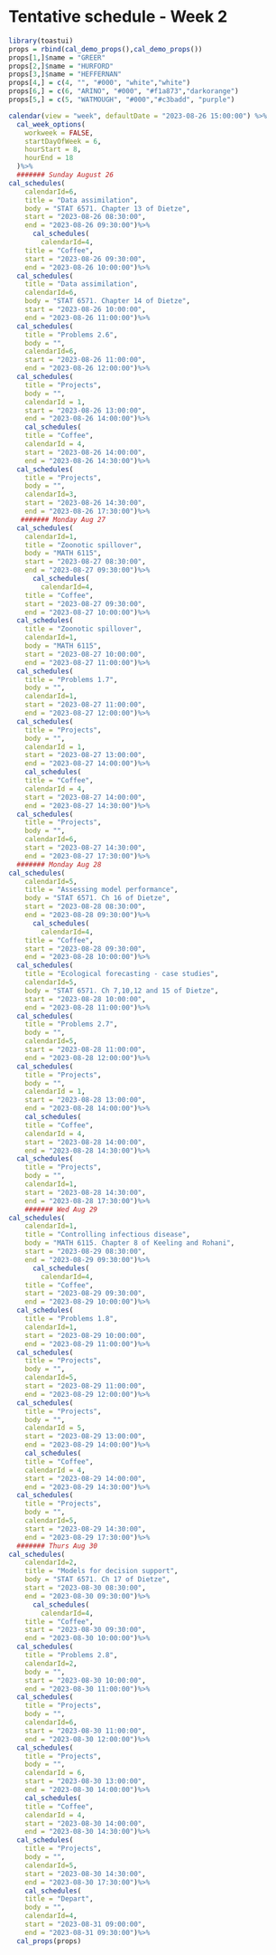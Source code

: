 # Tentative schedule - Week 2 {-}

```r
library(toastui)
props = rbind(cal_demo_props(),cal_demo_props())
props[1,]$name = "GREER"
props[2,]$name = "HURFORD"
props[3,]$name = "HEFFERNAN"
props[4,] = c(4, "", "#000", "white","white")
props[6,] = c(6, "ARINO", "#000", "#f1a873","darkorange")
props[5,] = c(5, "WATMOUGH", "#000","#c3badd", "purple")

calendar(view = "week", defaultDate = "2023-08-26 15:00:00") %>% 
  cal_week_options(
    workweek = FALSE,
    startDayOfWeek = 6,
    hourStart = 8,
    hourEnd = 18
  )%>%
  ####### Sunday August 26
cal_schedules(
    calendarId=6,
    title = "Data assimilation",
    body = "STAT 6571. Chapter 13 of Dietze",
    start = "2023-08-26 08:30:00",
    end = "2023-08-26 09:30:00")%>%
      cal_schedules(
        calendarId=4,
    title = "Coffee",
    start = "2023-08-26 09:30:00",
    end = "2023-08-26 10:00:00")%>%
  cal_schedules(
    title = "Data assimilation",
    calendarId=6,
    body = "STAT 6571. Chapter 14 of Dietze",
    start = "2023-08-26 10:00:00",
    end = "2023-08-26 11:00:00")%>%
  cal_schedules(
    title = "Problems 2.6",
    body = "",
    calendarId=6,
    start = "2023-08-26 11:00:00",
    end = "2023-08-26 12:00:00")%>%
  cal_schedules(
    title = "Projects",
    body = "",
    calendarId = 1,
    start = "2023-08-26 13:00:00",
    end = "2023-08-26 14:00:00")%>%
    cal_schedules(
    title = "Coffee",
    calendarId = 4,
    start = "2023-08-26 14:00:00",
    end = "2023-08-26 14:30:00")%>%
  cal_schedules(
    title = "Projects",
    body = "",
    calendarId=3,
    start = "2023-08-26 14:30:00",
    end = "2023-08-26 17:30:00")%>%
   ####### Monday Aug 27
  cal_schedules(
    calendarId=1,
    title = "Zoonotic spillover",
    body = "MATH 6115",
    start = "2023-08-27 08:30:00",
    end = "2023-08-27 09:30:00")%>%
      cal_schedules(
        calendarId=4,
    title = "Coffee",
    start = "2023-08-27 09:30:00",
    end = "2023-08-27 10:00:00")%>%
  cal_schedules(
    title = "Zoonotic spillover",
    calendarId=1,
    body = "MATH 6115",
    start = "2023-08-27 10:00:00",
    end = "2023-08-27 11:00:00")%>%
  cal_schedules(
    title = "Problems 1.7",
    body = "",
    calendarId=1,
    start = "2023-08-27 11:00:00",
    end = "2023-08-27 12:00:00")%>%
  cal_schedules(
    title = "Projects",
    body = "",
    calendarId = 1,
    start = "2023-08-27 13:00:00",
    end = "2023-08-27 14:00:00")%>%
    cal_schedules(
    title = "Coffee",
    calendarId = 4,
    start = "2023-08-27 14:00:00",
    end = "2023-08-27 14:30:00")%>%
  cal_schedules(
    title = "Projects",
    body = "",
    calendarId=6,
    start = "2023-08-27 14:30:00",
    end = "2023-08-27 17:30:00")%>%
  ####### Monday Aug 28
cal_schedules(
    calendarId=5,
    title = "Assessing model performance",
    body = "STAT 6571. Ch 16 of Dietze",
    start = "2023-08-28 08:30:00",
    end = "2023-08-28 09:30:00")%>%
      cal_schedules(
        calendarId=4,
    title = "Coffee",
    start = "2023-08-28 09:30:00",
    end = "2023-08-28 10:00:00")%>%
  cal_schedules(
    title = "Ecological forecasting - case studies",
    calendarId=5,
    body = "STAT 6571. Ch 7,10,12 and 15 of Dietze",
    start = "2023-08-28 10:00:00",
    end = "2023-08-28 11:00:00")%>%
  cal_schedules(
    title = "Problems 2.7",
    body = "",
    calendarId=5,
    start = "2023-08-28 11:00:00",
    end = "2023-08-28 12:00:00")%>%
  cal_schedules(
    title = "Projects",
    body = "",
    calendarId = 1,
    start = "2023-08-28 13:00:00",
    end = "2023-08-28 14:00:00")%>%
    cal_schedules(
    title = "Coffee",
    calendarId = 4,
    start = "2023-08-28 14:00:00",
    end = "2023-08-28 14:30:00")%>%
  cal_schedules(
    title = "Projects",
    body = "",
    calendarId=1,
    start = "2023-08-28 14:30:00",
    end = "2023-08-28 17:30:00")%>%
    ####### Wed Aug 29
cal_schedules(
    calendarId=1,
    title = "Controlling infectious disease",
    body = "MATH 6115. Chapter 8 of Keeling and Rohani",
    start = "2023-08-29 08:30:00",
    end = "2023-08-29 09:30:00")%>%
      cal_schedules(
        calendarId=4,
    title = "Coffee",
    start = "2023-08-29 09:30:00",
    end = "2023-08-29 10:00:00")%>%
  cal_schedules(
    title = "Problems 1.8",
    calendarId=1,
    start = "2023-08-29 10:00:00",
    end = "2023-08-29 11:00:00")%>%
  cal_schedules(
    title = "Projects",
    body = "",
    calendarId=5,
    start = "2023-08-29 11:00:00",
    end = "2023-08-29 12:00:00")%>%
  cal_schedules(
    title = "Projects",
    body = "",
    calendarId = 5,
    start = "2023-08-29 13:00:00",
    end = "2023-08-29 14:00:00")%>%
    cal_schedules(
    title = "Coffee",
    calendarId = 4,
    start = "2023-08-29 14:00:00",
    end = "2023-08-29 14:30:00")%>%
  cal_schedules(
    title = "Projects",
    body = "",
    calendarId=5,
    start = "2023-08-29 14:30:00",
    end = "2023-08-29 17:30:00")%>%
  ####### Thurs Aug 30
cal_schedules(
    calendarId=2,
    title = "Models for decision support",
    body = "STAT 6571. Ch 17 of Dietze",
    start = "2023-08-30 08:30:00",
    end = "2023-08-30 09:30:00")%>%
      cal_schedules(
        calendarId=4,
    title = "Coffee",
    start = "2023-08-30 09:30:00",
    end = "2023-08-30 10:00:00")%>%
  cal_schedules(
    title = "Problems 2.8",
    calendarId=2,
    body = "",
    start = "2023-08-30 10:00:00",
    end = "2023-08-30 11:00:00")%>%
  cal_schedules(
    title = "Projects",
    body = "",
    calendarId=6,
    start = "2023-08-30 11:00:00",
    end = "2023-08-30 12:00:00")%>%
  cal_schedules(
    title = "Projects",
    body = "",
    calendarId = 6,
    start = "2023-08-30 13:00:00",
    end = "2023-08-30 14:00:00")%>%
    cal_schedules(
    title = "Coffee",
    calendarId = 4,
    start = "2023-08-30 14:00:00",
    end = "2023-08-30 14:30:00")%>%
  cal_schedules(
    title = "Projects",
    body = "",
    calendarId=5,
    start = "2023-08-30 14:30:00",
    end = "2023-08-30 17:30:00")%>%
    cal_schedules(
    title = "Depart",
    body = "",
    calendarId=4,
    start = "2023-08-31 09:00:00",
    end = "2023-08-31 09:30:00")%>%
  cal_props(props)
```
